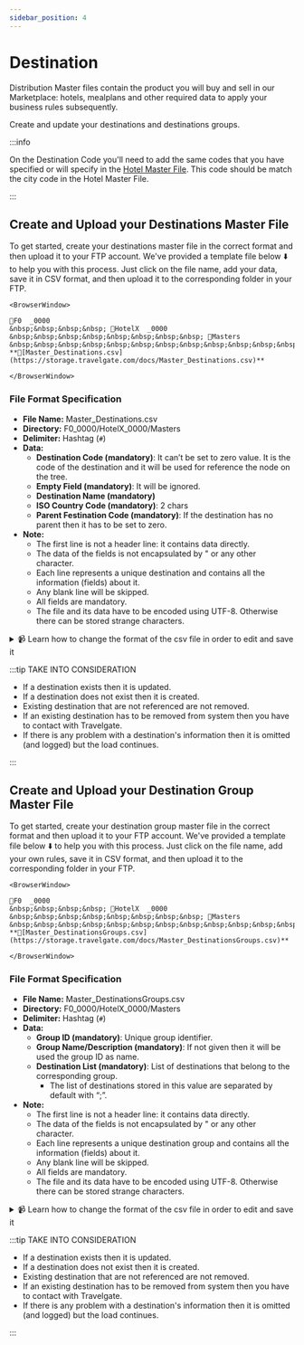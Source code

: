 ```yaml
---
sidebar_position: 4
---
```


# Destination

Distribution Master files contain the product you will buy and sell in our Marketplace: hotels, mealplans and other required data to apply your business rules subsequently.

Create and update your destinations and destinations groups.

:::info

On the Destination Code you'll need to add the same codes that you have specified or will specify in the [Hotel Master File](hotels). This code should be match the city code in the Hotel Master File.

:::

## Create and Upload your Destinations Master File

To get started, create your destinations master file in the correct format and then upload it to your FTP account. We've provided a template file below ⬇️ to help you with this process. Just click on the file name, add your data, save it in CSV format, and then upload it to the corresponding folder in your FTP.


```mdx-code-block
<BrowserWindow>

📁F0  _0000  
&nbsp;&nbsp;&nbsp;&nbsp; 📁HotelX  _0000  
&nbsp;&nbsp;&nbsp;&nbsp;&nbsp;&nbsp;&nbsp;&nbsp; 📁Masters  
&nbsp;&nbsp;&nbsp;&nbsp;&nbsp;&nbsp;&nbsp;&nbsp;&nbsp;&nbsp;&nbsp;&nbsp; **📄[Master_Destinations.csv](https://storage.travelgate.com/docs/Master_Destinations.csv)**  

</BrowserWindow>
```


### File Format Specification

* **File Name:** Master_Destinations.csv
* **Directory:** F0\_0000/HotelX\_0000/Masters
* **Delimiter:** Hashtag (`#`)
* **Data:**
   * **Destination Code (mandatory)**: It can’t be set to zero value. It is the code of the destination and it will be used for reference the node on the tree. 
   * **Empty Field (mandatory)**: It will be ignored.
   * **Destination Name (mandatory)**
   * **ISO Country Code (mandatory)**: 2 chars
   * **Parent Festination Code (mandatory)**: If the destination has no parent then it has to be set to zero. 
* **Note:**
   * The first line is not a header line: it contains data directly.
   * The data of the fields is not encapsulated by " or any other character.
   * Each line represents a unique destination and contains all the information (fields) about it.
   * Any blank line will be skipped.
   * All fields are mandatory.
   * The file and its data have to be encoded using UTF-8. Otherwise there can be stored strange characters.


<details>
    <summary>📹 Learn how to change the format of the csv file in order to edit and save it</summary>
    <div>
        <div><iframe width="560" height="315" src="https://www.youtube.com/embed/XkOk3SkZ0Sg?si=TYhN1QfMwYE1fusw&amp;controls=0" title="YouTube video player" frameborder="0" allow="accelerometer; autoplay; clipboard-write; encrypted-media; gyroscope; picture-in-picture; web-share" allowfullscreen></iframe></div>
    </div>
</details>


:::tip TAKE INTO CONSIDERATION

* If a destination exists then it is updated.
* If a destination does not exist then it is created.
* Existing destination that are not referenced are not removed.
* If an existing destination has to be removed from system then you have to contact with Travelgate.
* If there is any problem with a destination's information then it is omitted (and logged) but the load continues.

:::

## Create and Upload your Destination Group Master File

To get started, create your destination group master file in the correct format and then upload it to your FTP account. We've provided a template file below ⬇️ to help you with this process. Just click on the file name, add your own rules, save it in CSV format, and then upload it to the corresponding folder in your FTP.


```mdx-code-block
<BrowserWindow>

📁F0  _0000  
&nbsp;&nbsp;&nbsp;&nbsp; 📁HotelX  _0000  
&nbsp;&nbsp;&nbsp;&nbsp;&nbsp;&nbsp;&nbsp;&nbsp; 📁Masters  
&nbsp;&nbsp;&nbsp;&nbsp;&nbsp;&nbsp;&nbsp;&nbsp;&nbsp;&nbsp;&nbsp;&nbsp; **📄[Master_DestinationsGroups.csv](https://storage.travelgate.com/docs/Master_DestinationsGroups.csv)**  

</BrowserWindow>
```


### File Format Specification

* **File Name:** Master_DestinationsGroups.csv
* **Directory:** F0\_0000/HotelX\_0000/Masters
* **Delimiter:** Hashtag (`#`)
* **Data:**
   * **Group ID (mandatory)**: Unique group identifier.
   * **Group Name/Description (mandatory)**: If not given then it will be used the group ID as name.
   * **Destination List (mandatory)**: List of destinations that belong to the corresponding group.
      * The list of destinations stored in this value are separated by default with “;”.
* **Note:**
   * The first line is not a header line: it contains data directly.
   * The data of the fields is not encapsulated by " or any other character.
   * Each line represents a unique destination group and contains all the information (fields) about it.
   * Any blank line will be skipped.
   * All fields are mandatory.
   * The file and its data have to be encoded using UTF-8. Otherwise there can be stored strange characters.

<details>
    <summary>📹 Learn how to change the format of the csv file in order to edit and save it</summary>
    <div>
        <div><iframe width="560" height="315" src="https://www.youtube.com/embed/XkOk3SkZ0Sg?si=TYhN1QfMwYE1fusw&amp;controls=0" title="YouTube video player" frameborder="0" allow="accelerometer; autoplay; clipboard-write; encrypted-media; gyroscope; picture-in-picture; web-share" allowfullscreen></iframe></div>
    </div>
</details>


:::tip TAKE INTO CONSIDERATION

* If a destination exists then it is updated.
* If a destination does not exist then it is created.
* Existing destination that are not referenced are not removed.
* If an existing destination has to be removed from system then you have to contact with Travelgate.
* If there is any problem with a destination's information then it is omitted (and logged) but the load continues.

:::